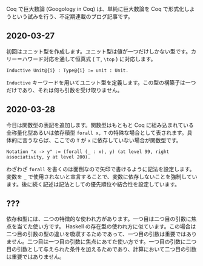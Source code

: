 Coq で巨大数論 (Googology in Coq) は、単純に巨大数論を Coq で形式化しようという試みを行う、不定期連載のブログ記事です。

== 2020-03-27 ==

初回はユニット型を作成します。ユニット型は値が一つだけしかない型です。カリー＝ハワード対応を通して恒真式 ( \( \top \), <code>\top</code> ) に対応します。

<pre class="code">
Inductive Unit@{i} : Type@{i} := unit : Unit.
</pre>

<code>Inductive</code> キーワードを用いてユニット型を定義します。この型の構築子は一つだけであり、それは何も引数を受け取りません。

== 2020-03-28 ==

今日は関数型の表記を追加します。関数型はもともと Coq に組み込まれている全称量化型あるいは依存積型 <code>forall x, T</code> の特殊な場合として表されます。具体的に言うならば、ここでの <code>T</code> が <code>x</code> に依存していない場合が関数型です。

<pre class="code">
Notation "x -> y" := (forall (_ : x), y) (at level 99, right associativity, y at level 200).
</pre>

わざわざ <code>forall</code> を書くのは面倒なので矢印で書けるように記法を設定します。変数を <code>_</code> で使用されないと宣言することで、変数に依存しないことを強制しています。後に続く記述は記法としての優先順位や結合性を設定しています。

== ??? ==

依存和型には、二つの特徴的な使われ方があります。一つ目は二つ目の引数に焦点を当てた使い方です。 Haskell の存在型の使われ方に似ています。この場合は二つ目の引数の型の違いを吸収するためであって、一つ目の引数は重要ではありません。二つ目は一つ目の引数に焦点にあてた使い方です。一つ目の引数に二つ目の引数として与えられた条件を加えるためであり、計算において二つ目の引数は重要ではありません。
